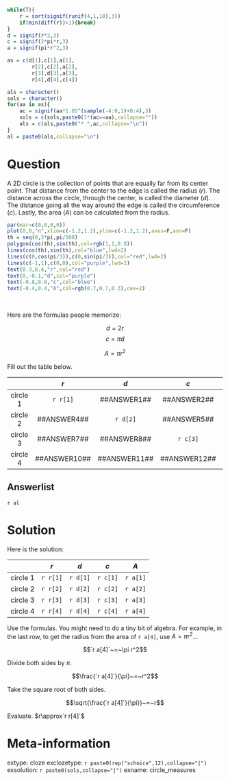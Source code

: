```r

while(T){
    r = sort(signif(runif(4,1,10),3))
    if(min(diff(r))>1){break}
}
d = signif(r*2,3)
c = signif(2*pi*r,3)
a = signif(pi*r^2,3)

as = c(d[1],c[1],a[1],
        r[2],c[2],a[2],
        r[3],d[3],a[3],
        r[4],d[4],c[4])

als = character()
sols = character()
for(aa in as){
    ac = signif(aa*1.05^(sample(-4:0,1)+0:4),3)
    sols = c(sols,paste0(1*(ac==aa),collapse=""))
    als = c(als,paste0("* ",ac,collapse="\n"))
}
al = paste0(als,collapse="\n")

```



Question
========

A 2D circle is the collection of points that are equally far from its center point. That distance from the center to the edge is called the radius ($r$). The distance across the circle, through the center, is called the diameter ($d$). The distance going all the way around the edge is called the circumference ($c$). Lastly, the area ($A$) can be calculated from the radius.

```r
par(mar=c(0,0,0,0))
plot(0,0,"n",xlim=c(-1.2,1.2),ylim=c(-1.2,1.2),axes=F,ann=F)
th = seq(0,2*pi,pi/100)
polygon(cos(th),sin(th),col=rgb(1,1,0.8))
lines(cos(th),sin(th),col="blue",lwd=2)
lines(c(0,cos(pi/3)),c(0,sin(pi/3)),col="red",lwd=2)
lines(c(-1,1),c(0,0),col="purple",lwd=2)
text(0.3,0.4,"r",col="red")
text(0,-0.1,"d",col="purple")
text(-0.8,0.8,"c",col="blue")
text(-0.4,0.4,"A",col=rgb(0.7,0.7,0.3),cex=2)

```
\

Here are the formulas people memorize:

$$d = 2r$$
$$c = \pi d$$

$$A=\pi r^2$$

Fill out the table below.

|          |    $r$      |     $d$     |     $c$     |     $A$     |
|:--------:|:-----------:|:-----------:|:-----------:|:-----------:|
| circle 1 | `r r[1]`    | ##ANSWER1## | ##ANSWER2## | ##ANSWER3## |
| circle 2 | ##ANSWER4## |   `r d[2]`  | ##ANSWER5## | ##ANSWER6## |
| circle 3 | ##ANSWER7## | ##ANSWER8## |   `r c[3]`  | ##ANSWER9## |
| circle 4 | ##ANSWER10## | ##ANSWER11## | ##ANSWER12## | `r a[4]` |



Answerlist
--------

`r al`


Solution
========

Here is the solution:

|          |    $r$      |     $d$     |     $c$     |     $A$     |
|:--------:|:-----------:|:-----------:|:-----------:|:-----------:|
| circle 1 | `r r[1]`    | `r d[1]`    | `r c[1]`    | `r a[1]`    |
| circle 2 | `r r[2]`    |   `r d[2]`  | `r c[2]`    | `r a[2]`    |
| circle 3 | `r r[3]`    |   `r d[3]`  | `r c[3]`    | `r a[3]`    |
| circle 4 | `r r[4]`    |   `r d[4]`  | `r c[4]`    | `r a[4]`    |

Use the formulas. You might need to do a tiny bit of algebra. For example, in the last row, to get the radius from the area of `r a[4]`, use $A=\pi r^2$...

$$`r a[4]`~=~\pi r^2$$

Divide both sides by $\pi$.

$$\frac{`r a[4]`}{\pi}~=~r^2$$

Take the square root of both sides.

$$\sqrt{\frac{`r a[4]`}{\pi}}~=~r$$

Evaluate. $r\approx`r r[4]`$


Meta-information
============
extype: cloze
exclozetype: `r paste0(rep("schoice",12),collapse="|")`
exsolution: `r paste0(sols,collapse="|")`
exname: circle_measures